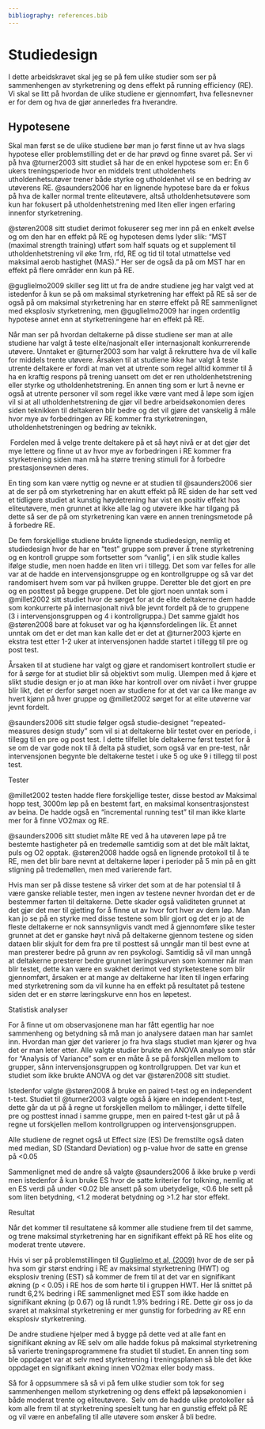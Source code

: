 ```yaml
---
bibliography: references.bib
---
```


# Studiedesign

I dette arbeidskravet skal jeg se på fem ulike studier som ser på sammenhengen av styrketrening og dens effekt på running efficiency (RE). Vi skal se litt på hvordan de ulike studiene er gjennomført, hva fellesnevner er for dem og hva de gjør annerledes fra hverandre.

## Hypotesene

Skal man først se de ulike studiene bør man jo først finne ut av hva slags hypotese eller problemstilling det er de har prøvd og finne svaret på. Ser vi på hva @turner2003 sitt studiet så har de en enkel hypotese som er: En 6 ukers treningsperiode hvor en middels trent utholdenhets utholdenhetsutøver trener både styrke og utholdenhet vil se en bedring av utøverens RE. @saunders2006 har en lignende hypotese bare da er fokus på hva de kaller normal trente eliteutøvere, altså utholdenhetsutøvere som kun har fokusert på utholdenhetstrening med liten eller ingen erfaring innenfor styrketrening.

@støren2008 sitt studiet derimot fokuserer seg mer inn på en enkelt øvelse og om den har en effekt på RE og hypotesen dems lyder slik: "MST (maximal strength training) utført som half squats og et supplement til utholdenhetstrening vil øke 1rm, rfd, RE og tid til total utmattelse ved maksimal aerob hastighet (MAS)." Her ser de også da på om MST har en effekt på flere områder enn kun på RE.

@guglielmo2009 skiller seg litt ut fra de andre studiene jeg har valgt ved at istedenfor å kun se på om maksimal styrketrening har effekt på RE så ser de også på om maksimal styrketrening har en større effekt på RE sammenlignet med eksplosiv styrketrening, men @guglielmo2009 har ingen ordentlig hypotese annet enn at styrketreningene har en effekt på RE.

Når man ser på hvordan deltakerne på disse studiene ser man at alle studiene har valgt å teste elite/nasjonalt eller internasjonalt konkurrerende utøvere. Unntaket er @turner2003 som har valgt å rekruttere hva de vil kalle for middels trente utøvere. Årsaken til at studiene ikke har valgt å teste utrente deltakere er fordi at man vet at utrente som regel alltid kommer til å ha en kraftig respons på trening uansett om det er ren utholdenhetstrening eller styrke og utholdenhetstrening. En annen ting som er lurt å nevne er også at utrente personer vil som regel ikke være vant med å løpe som igjen vil si at all utholdenhetstrening de gjør vil bedre arbeidsøkonomien deres siden teknikken til deltakeren blir bedre og det vil gjøre det vanskelig å måle hvor mye av forbedringen av RE kommer fra styrketreningen, utholdenhetstreningen og bedring av teknikk.

 Fordelen med å velge trente deltakere på et så høyt nivå er at det gjør det mye lettere og finne ut av hvor mye av forbedringen i RE kommer fra styrketrening siden man må ha større trening stimuli for å forbedre prestasjonsevnen deres.

En ting som kan være nyttig og nevne er at studien til @saunders2006 sier at de ser på om styrketrening har en akutt effekt på RE siden de har sett ved et tidligere studiet at kunstig høydetrening har vist en positiv effekt hos eliteutøvere, men grunnet at ikke alle lag og utøvere ikke har tilgang på dette så ser de på om styrketrening kan være en annen treningsmetode på å forbedre RE.

De fem forskjellige studiene brukte lignende studiedesign, nemlig et studiedesign hvor de har en "test" gruppe som prøver å trene styrketrening og en kontroll gruppe som fortsetter som "vanlig", i en slik studie kalles ifølge studie, men noen hadde en liten vri i tillegg. Det som var felles for alle var at de hadde en intervensjonsgruppe og en kontrollgruppe og så var det randomisert hvem som var på hvilken gruppe. Deretter ble det gjort en pre og en posttest på begge gruppene. Det ble gjort noen unntak som i @millet2002 sitt studiet hvor de sørget for at de elite deltakerne dem hadde som konkurrerte på internasjonalt nivå ble jevnt fordelt på de to gruppene (3 i intervensjonsgruppen og 4 i kontrollgruppa.) Det samme gjaldt hos @støren2008 bare at fokuset var og ha kjønnsfordelingen lik. Et annet unntak om det er det man kan kalle det er det at @turner2003 kjørte en ekstra test etter 1-2 uker at intervensjonen hadde startet i tillegg til pre og post test. 

Årsaken til at studiene har valgt og gjøre et randomisert kontrollert studie er for å sørge for at studiet blir så objektivt som mulig. Ulempen med å kjøre et slikt studie design er jo at man ikke har kontroll over om nivået i hver gruppe blir likt, det er derfor sørget noen av studiene for at det var ca like mange av hvert kjønn på hver gruppe og @millet2002 sørget for at elite utøverne var jevnt fordelt.                                               

@saunders2006 sitt studie følger også studie-designet "repeated-measures design study" som vil si at deltakerne blir testet over en periode, i tillegg til en pre og post test. I dette tilfellet ble deltakerne først testet for å se om de var gode nok til å delta på studiet, som også var en pre-test, når intervensjonen begynte ble deltakerne testet i uke 5 og uke 9 i tillegg til post test.

Tester

@millet2002 testen hadde flere forskjellige tester, disse bestod av Maksimal hopp test, 3000m løp på en bestemt fart, en maksimal konsentrasjonstest av beina. De hadde også en "incremental running test" til man ikke klarte mer for å finne VO2max og RE. 

@saunders2006 sitt studiet målte RE ved å ha utøveren løpe på tre bestemte hastigheter på en tredemølle samtidig som at det ble målt laktat, puls og O2 opptak. @støren2008 hadde også en lignende protokoll til å te RE, men det blir bare nevnt at deltakerne løper i perioder på 5 min på en gitt stigning på tredemøllen, men med varierende fart. 

Hvis man ser på disse testene så virker det som at de har potensial til å være ganske reliable tester, men ingen av testene nevner hvordan det er de bestemmer farten til deltakerne. Dette skader også validiteten grunnet at det gjør det mer til gjetting for å finne ut av hvor fort hver av dem løp. Man kan jo se på en styrke med disse testene som blir gjort og det er jo at de fleste deltakerne er nok sannsynligvis vandt med å gjennomføre slike tester grunnet at det er ganske høyt nivå på deltakerne gjennom testene og siden dataen blir skjult for dem fra pre til posttest så unngår man til best evne at man presterer bedre på grunn av ren psykologi. Samtidig så vil man unngå at deltakerne presterer bedre grunnet læringskurven som kommer når man blir testet, dette kan være en svakhet derimot ved styrketestene som blir gjennomført, årsaken er at mange av deltakerne har liten til ingen erfaring med styrketrening som da vil kunne ha en effekt på resultatet på testene siden det er en større læringskurve enn hos en løpetest. 

Statistisk analyser

For å finne ut om observasjonene man har fått egentlig har noe sammenheng og betydning så må man jo analysere dataen man har samlet inn. Hvordan man gjør det varierer jo fra hva slags studiet man kjører og hva det er man leter etter. Alle valgte studier brukte en ANOVA analyse som står for "Analysis of Variance" som er en måte å se på forskjellen mellom to grupper, sånn intervensjonsgruppen og kontrollgruppen. Det var kun et studiet som ikke brukte ANOVA og det var @støren2008 sitt studiet.

Istedenfor valgte @støren2008 å bruke en paired t-test og en independent t-test. Studiet til @turner2003 valgte også å kjøre en independent t-test, dette går da ut på å regne ut forskjellen mellom to målinger, i dette tilfelle pre og posttest innad i samme gruppe, men en paired t-test går ut på å regne ut forskjellen mellom kontrollgruppen og intervensjonsgruppen. 

Alle studiene de regnet også ut Effect size (ES) De fremstilte også daten med median, SD (Standard Deviation) og p-value hvor de satte en grense på \<0.05

Sammenlignet med de andre så valgte @saunders2006 å ikke bruke p verdi men istedenfor å kun bruke ES hvor de satte kriterier for tolkning, nemlig at en ES verdi på under \<0.02 ble ansett på som ubetydelige, \<0.6 ble sett på som liten betydning, \<1.2 moderat betydning og \>1.2 har stor effekt.

Resultat

Når det kommer til resultatene så kommer alle studiene frem til det samme, og trene maksimal styrketrening har en signifikant effekt på RE hos elite og moderat trente utøvere. 

Hvis vi ser på problemstillingen til [Guglielmo et al, (2009)](https://www.zotero.org/google-docs/?EYy3RW) hvor de de ser på hva som gir størst endring i RE av maksimal styrketrening (HWT) og eksplosiv trening (EST) så kommer de frem til at det var en signifikant økning (p \< 0.05) i RE hos de som hørte til i gruppen HWT. Her lå snittet på rundt 6,2% bedring i RE sammenlignet med EST som ikke hadde en signifikant økning (p 0.67) og lå rundt 1.9% bedring i RE. Dette gir oss jo da svaret at maksimal styrketrening er mer gunstig for forbedring av RE enn eksplosiv styrketrening.

De andre studiene hjelper med å bygge på dette ved at alle fant en signifikant økning av RE selv om alle hadde fokus på maksimal styrketrening så varierte treningsprogrammene fra studiet til studiet. En annen ting som ble oppdaget var at selv med styrketrening i treningsplanen så ble det ikke oppdaget en signifikant økning innen VO2max eller body mass. 

Så for å oppsummere så så vi på fem ulike studier som tok for seg sammenhengen mellom styrketrening og dens effekt på løpsøkonomien i både moderat trente og eliteutøvere.  Selv om de hadde ulike protokoller så kom alle frem til at styrketrening spesielt tung har en gunstig effekt på RE og vil være en anbefaling til alle utøvere som ønsker å bli bedre.
